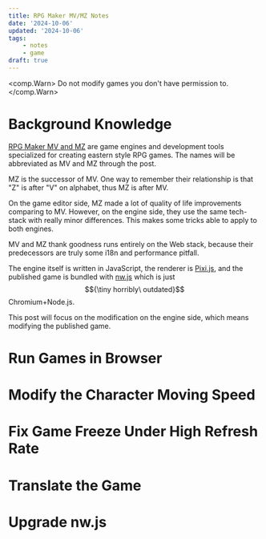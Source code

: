 ```yaml
---
title: RPG Maker MV/MZ Notes
date: '2024-10-06'
updated: '2024-10-06'
tags:
    - notes
    - game
draft: true
---
```


<comp.Warn>
    Do not modify games you don't have permission to.
</comp.Warn>

# Background Knowledge

[RPG Maker MV and MZ](https://www.rpgmakerweb.com/) are game engines and development tools specialized for creating eastern style RPG games. The names will be abbreviated as MV and MZ through the post.

MZ is the successor of MV. One way to remember their relationship is that "Z" is after "V" on alphabet, thus MZ is after MV.

On the game editor side, MZ made a lot of quality of life improvements comparing to MV. However, on the engine side, they use the same tech-stack with really minor differences. This makes some tricks able to apply to both engines.

MV and MZ thank goodness runs entirely on the Web stack, because their predecessors are truly some i18n and performance pitfall.

The engine itself is written in JavaScript, the renderer is [Pixi.js](https://pixijs.com/), and the published game is bundled with [nw.js](https://nwjs.io/) which is just $${\tiny horribly\ outdated}$$ Chromium+Node.js.

This post will focus on the modification on the engine side, which means modifying the published game.

# Run Games in Browser

# Modify the Character Moving Speed

# Fix Game Freeze Under High Refresh Rate

# Translate the Game

# Upgrade nw.js
